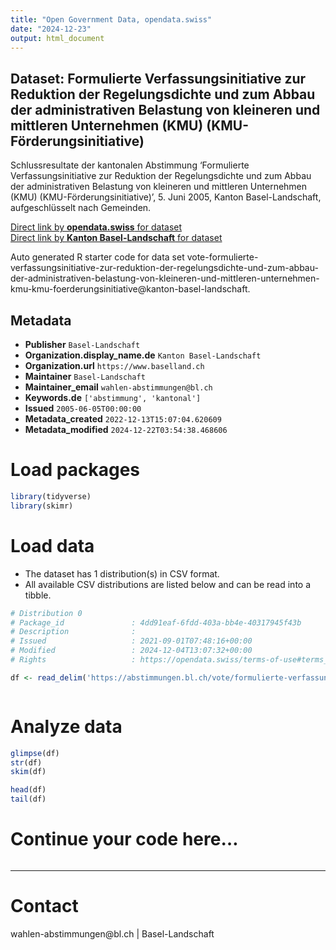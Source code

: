 ```yaml
---
title: "Open Government Data, opendata.swiss"
date: "2024-12-23"
output: html_document
---
```


## Dataset: Formulierte Verfassungsinitiative zur Reduktion der Regelungsdichte und zum Abbau der administrativen Belastung von kleineren und mittleren Unternehmen (KMU) (KMU-Förderungsinitiative)

Schlussresultate der kantonalen Abstimmung 'Formulierte Verfassungsinitiative zur Reduktion der Regelungsdichte und zum Abbau der administrativen Belastung von kleineren und mittleren Unternehmen (KMU) (KMU-Förderungsinitiative)', 5. Juni 2005, Kanton Basel-Landschaft, aufgeschlüsselt nach Gemeinden.

[Direct link by **opendata.swiss** for dataset](https://opendata.swiss/de/dataset/formulierte-verfassungsinitiative-zur-reduktion-der-regelungsdichte-und-zum-abbau-der-administr)<br>
[Direct link by **Kanton Basel-Landschaft** for dataset](https://abstimmungen.bl.ch/vote/formulierte-verfassungsinitiative-zur-reduktion-der-regelungsdichte-und-zum-abbau-der-administrativen-belastung-von-kleineren-und-mittleren-unternehmen-kmu-kmu-foerderungsinitiative/data)

Auto generated R starter code for data set vote-formulierte-verfassungsinitiative-zur-reduktion-der-regelungsdichte-und-zum-abbau-der-administrativen-belastung-von-kleineren-und-mittleren-unternehmen-kmu-kmu-foerderungsinitiative@kanton-basel-landschaft.

## Metadata

- **Publisher** `Basel-Landschaft`
- **Organization.display_name.de** `Kanton Basel-Landschaft`
- **Organization.url** `https://www.baselland.ch`
- **Maintainer** `Basel-Landschaft`
- **Maintainer_email** `wahlen-abstimmungen@bl.ch`
- **Keywords.de** `['abstimmung', 'kantonal']`
- **Issued** `2005-06-05T00:00:00`
- **Metadata_created** `2022-12-13T15:07:04.620609`
- **Metadata_modified** `2024-12-22T03:54:38.468606`


# Load packages

```r

library(tidyverse)
library(skimr)

```

# Load data

-   The dataset has 1 distribution(s) in CSV format.
-   All available CSV distributions are listed below and can be read into a tibble.

```r

# Distribution 0
# Package_id               : 4dd91eaf-6fdd-403a-bb4e-40317945f43b
# Description              : 
# Issued                   : 2021-09-01T07:48:16+00:00
# Modified                 : 2024-12-04T13:07:32+00:00
# Rights                   : https://opendata.swiss/terms-of-use#terms_by

df <- read_delim('https://abstimmungen.bl.ch/vote/formulierte-verfassungsinitiative-zur-reduktion-der-regelungsdichte-und-zum-abbau-der-administrativen-belastung-von-kleineren-und-mittleren-unternehmen-kmu-kmu-foerderungsinitiative/data-csv')



```

# Analyze data

```r

glimpse(df)
str(df)
skim(df)

head(df)
tail(df)

```

# Continue your code here...

```r

```

------------------------------------------------------------------------

# Contact

wahlen-abstimmungen@bl.ch | Basel-Landschaft
